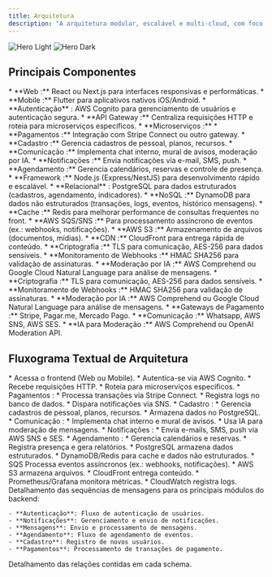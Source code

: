 ```yaml
---
title: Arquitetura
description: "A arquitetura modular, escalável e multi-cloud, com foco na AWS, mas permitindo integrações com outros provedores se necessário. A seguir, descrevo os principais componentes:"
---
```


<img
  className="block dark:hidden"
  src="/images/Clubsy-Arquitetura_Background.png"
  alt="Hero Light"
/>
<img
  className="hidden dark:block"
  src="/images/Clubsy-Arquitetura_Background.png"
  alt="Hero Dark"
/>

## Principais Componentes

<AccordionGroup>

<Accordion icon="browser" title="Frontend">
  * **Web :** React ou Next.js para interfaces responsivas e performáticas.
  * **Mobile :** Flutter para aplicativos nativos iOS/Android.
  * **Autenticação** : AWS Cognito para gerenciamento de usuários e autenticação segura.
</Accordion>
<Accordion icon="server" title="Backend">
  * **API Gateway :** Centraliza requisições HTTP e roteia para microserviços específicos.
  * **Microserviços :**
    * **Pagamentos :** Integração com Stripe Connect ou outro gateway.
    * **Cadastro :** Gerencia cadastros de pessoal, planos, recursos.
    * **Comunicação :** Implementa chat interno, mural de avisos, moderação por IA.
    * **Notificações :** Envia notificações via e-mail, SMS, push.
    * **Agendamento :** Gerencia calendários, reservas e controle de presença.
    * **Framework :** Node.js (Express/NestJS) para desenvolvimento rápido e escalável.
</Accordion>
<Accordion icon="database" title="Banco de Dados">
  * **Relacional** : PostgreSQL para dados estruturados (cadastros, agendamento, indicadores).
  * **NoSQL :** DynamoDB para dados não estruturados (transações, logs, eventos, histórico mensagens).
  * **Cache :** Redis para melhorar performance de consultas frequentes no front.
</Accordion>
<Accordion icon="database" title="Filas e Processamento Assíncrono">
  * **AWS SQS/SNS :** Para processamento assíncrono de eventos (ex.: webhooks, notificações).
</Accordion>
<Accordion icon="warehouse" title="Armazenamento">
  * **AWS S3 :** Armazenamento de arquivos (documentos, mídias).
  * **CDN :** CloudFront para entrega rápida de conteúdo.
</Accordion>
<Accordion icon="camera-security" title="Segurança">
  * **Criptografia :** TLS para comunicação, AES-256 para dados sensíveis.
  * **Monitoramento de Webhooks :** HMAC SHA256 para validação de assinaturas.
  * **Moderação por IA :** AWS Comprehend ou Google Cloud Natural Language para análise de mensagens.
</Accordion>
<Accordion icon="monitor-waveform" title="Monitoramento e Logs">
  * **Criptografia :** TLS para comunicação, AES-256 para dados sensíveis.
  * **Monitoramento de Webhooks :** HMAC SHA256 para validação de assinaturas.
  * **Moderação por IA :** AWS Comprehend ou Google Cloud Natural Language para análise de mensagens.
</Accordion>
<Accordion icon="square-arrow-up-right" title="Integrações Externas">
  * **Gateways de Pagamento :** Stripe, Pagar.me, Mercado Pago.
  * **Comunicação :** Whatsapp, AWS SNS, AWS SES.
  * **IA para Moderação :** AWS Comprehend ou OpenAI Moderation API.
</Accordion>
</AccordionGroup>


## Fluxograma Textual de Arquitetura

<AccordionGroup>

<Accordion icon="user" title="Usuário Final ">
  * Acessa o frontend (Web ou Mobile).
  * Autentica-se via AWS Cognito.
</Accordion>
<Accordion icon="webhook" title="API Gateway">
  * Recebe requisições HTTP.
  * Roteia para microserviços específicos.
</Accordion>
<Accordion icon="truck-container" title="Microserviços">
  * Pagamentos :
    * Processa transações via Stripe Connect.
    * Registra logs no banco de dados.
    * Dispara notificações via SNS.
  * Cadastro :
    * Gerencia cadastros de pessoal, planos, recursos.
    * Armazena dados no PostgreSQL.
  * Comunicação :
    * Implementa chat interno e mural de avisos.
    * Usa IA para moderação de mensagens.
  * Notificações :
    * Envia e-mails, SMS, push via AWS SNS e SES.
  * Agendamento :
    * Gerencia calendários e reservas.
    * Registra presença e gera relatórios.
</Accordion>
<Accordion icon="database" title="Banco de Dados">
  * PostgreSQL armazena dados estruturados.
  * DynamoDB/Redis para cache e dados não estruturados.
</Accordion>
<Accordion icon="files" title="Filas">
  * SQS Processa eventos assíncronos (ex.: webhooks, notificações).
</Accordion>
<Accordion icon="warehouse" title="Armazenamento">
  * AWS S3 armazena arquivos.
  * CloudFront entrega conteúdo.
</Accordion>
<Accordion icon="monitor-waveform" title="Monitoramento">
  * Prometheus/Grafana monitora métricas.
  * CloudWatch registra logs.
</Accordion>
</AccordionGroup>

<CardGroup cols={2}>
  <Card
    title="Sequencia de Mensagens - Backend"
    icon="message-pen"
    href="/essentials/sequence"
  >
    Detalhamento das sequências de mensagens para os principais módulos do backend:
    
    - **Autenticação**: Fluxo de autenticação de usuários.
    - **Notificações**: Gerenciamento e envio de notificações.
    - **Mensagens**: Envio e processamento de mensagens.
    - **Agendamento**: Fluxo de agendamento de eventos.
    - **Cadastro**: Registro de novos usuários.
    - **Pagamentos**: Processamento de transações de pagamento.
  </Card>
  <Card
    title="Fluxo de Relações Databases - Backend"
    icon="database"
    href="/essentials/testing"
  >
    Detalhamento das relações contidas em cada schema.
  </Card>
</CardGroup>